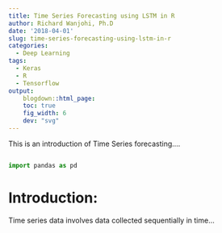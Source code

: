 ```yaml
---
title: Time Series Forecasting using LSTM in R
author: Richard Wanjohi, Ph.D
date: '2018-04-01'
slug: time-series-forecasting-using-lstm-in-r
categories:
  - Deep Learning
tags:
  - Keras
  - R
  - Tensorflow
output:
    blogdown::html_page:
    toc: true
    fig_width: 6
    dev: "svg"
---
```


This is an introduction of Time Series forecasting....

```r

```

```python
import pandas as pd

```

# Introduction:

Time series data involves data collected sequentially in time...